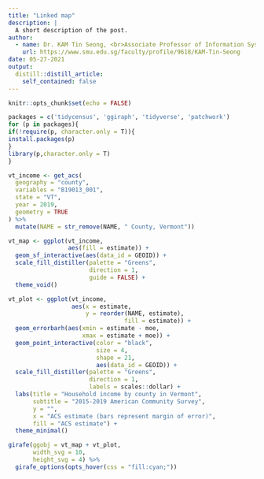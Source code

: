 ```yaml
---
title: "Linked map"
description: |
  A short description of the post.
author:
  - name: Dr. KAM Tin Seong, <br>Associate Professor of Information Systems (Practice)
    url: https://www.smu.edu.sg/faculty/profile/9618/KAM-Tin-Seong
date: 05-27-2021
output:
  distill::distill_article:
    self_contained: false
---
```



```r
knitr::opts_chunk$set(echo = FALSE)
```

```r
packages = c('tidycensus', 'ggiraph', 'tidyverse', 'patchwork')
for (p in packages){
if(!require(p, character.only = T)){
install.packages(p)
}
library(p,character.only = T)
}
```


```r
vt_income <- get_acs(
  geography = "county",
  variables = "B19013_001",
  state = "VT",
  year = 2019,
  geometry = TRUE
) %>%
  mutate(NAME = str_remove(NAME, " County, Vermont"))
```

```r
vt_map <- ggplot(vt_income, 
                 aes(fill = estimate)) + 
  geom_sf_interactive(aes(data_id = GEOID)) + 
  scale_fill_distiller(palette = "Greens",
                       direction = 1, 
                       guide = FALSE) + 
  theme_void()
```

```r
vt_plot <- ggplot(vt_income, 
                  aes(x = estimate, 
                      y = reorder(NAME, estimate), 
                                 fill = estimate)) +
  geom_errorbarh(aes(xmin = estimate - moe, 
                     xmax = estimate + moe)) +
  geom_point_interactive(color = "black", 
                         size = 4, 
                         shape = 21,
                         aes(data_id = GEOID)) +
  scale_fill_distiller(palette = "Greens", 
                       direction = 1,
                       labels = scales::dollar) + 
  labs(title = "Household income by county in Vermont",
       subtitle = "2015-2019 American Community Survey",
       y = "",
       x = "ACS estimate (bars represent margin of error)",
       fill = "ACS estimate") + 
  theme_minimal()
```

```r
girafe(ggobj = vt_map + vt_plot, 
       width_svg = 10, 
       height_svg = 4) %>%
  girafe_options(opts_hover(css = "fill:cyan;"))
```

